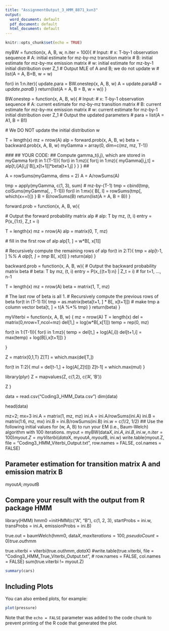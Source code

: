 ```yaml
---
title: "AssignmentOutput_3_HMM_8871_kvn3"
output:
  word_document: default
  pdf_document: default
  html_document: default
---
```


```r
knitr::opts_chunk$set(echo = TRUE)
```

myBW = function(x, A, B, w, n.iter = 100){
  # Input: 
  # x: T-by-1 observation sequence
  # A: initial estimate for mz-by-mz transition matrix
  # B: initial estimate for mz-by-mx emission matrix
  # w: initial estimate for mz-by-1 initial distribution over Z_1
  # Output MLE of A and B; we do not update w
  # list(A = A, B=B, w = w)
  
  for(i in 1:n.iter){
    update.para = BW.onestep(x, A, B, w)
    A = update.para$A
    B = update.para$B
  }
  return(list(A = A, B = B, w = w))
}

BW.onestep = function(x, A, B, w){
  # Input: 
  # x: T-by-1 observation sequence
  # A: current estimate for mz-by-mz transition matrix
  # B: current estimate for mz-by-mx emission matrix
  # w: current estimate for mz-by-1 initial distribution over Z_1
  # Output the updated parameters
  # para = list(A = A1, B = B1)
  
  # We DO NOT update the initial distribution w
  
  T = length(x)
  mz = nrow(A)
  alp = forward.prob(x, A, B, w)
  beta = backward.prob(x, A, B, w)
  myGamma = array(0, dim=c(mz, mz, T-1))
  
  ###
  ## YOUR CODE: 
  ## Compute gamma_t(i,j), which are stored in myGamma
  for(t in 1:(T-1)){
    for(i in 1:mz){
      for(j in 1:mz){
        myGamma[i,j,t] = alp[t,i]*A[i,j]* B[j,x[t+1]]*beta[t+1,j] 
      } 
    }
  }
  ##
  
  A = rowSums(myGamma, dims = 2)
  A = A/rowSums(A)
  
  tmp = apply(myGamma, c(1, 3), sum)  # mz-by-(T-1)
  tmp = cbind(tmp, colSums(myGamma[, , T-1]))
  for(l in 1:mx){
    B[, l] = rowSums(tmp[, which(x==l)])
  }
  B = B/rowSums(B)
  return(list(A = A, B = B))
}

forward.prob = function(x, A, B, w){
  
  # Output the forward probability matrix alp 
  # alp: T by mz, (t, i) entry = P(x_{1:t}, Z_t = i)
  
  T = length(x)
  mz = nrow(A)
  alp = matrix(0, T, mz)
  
  # fill in the first row of alp
  alp[1, ] = w*B[, x[1]]
  
  # Recursively compute the remaining rows of alp
  for(t in 2:T){
    tmp = alp[t-1, ] %*% A
    alp[t, ] = tmp * B[, x[t]]
  }
  return(alp)
}

backward.prob = function(x, A, B, w){
  # Output the backward probability matrix beta
  # beta: T by mz, (t, i) entry = P(x_{(t+1):n} | Z_t = i)
  # for t=1, ..., n-1
  
  T = length(x)
  mz = nrow(A)
  beta = matrix(1, T, mz)
  
  # The last row of beta is all 1.
  # Recursively compute the previous rows of beta
  for(t in (T-1):1){
    tmp = as.matrix(beta[t+1, ] * B[, x[t+1]])  # make tmp a column vector
    beta[t, ] = t(A %*% tmp)
  }
  return(beta)
}


myViterbi = function(x, A, B, w)
{ 
  mz = nrow(A)
  T = length(x)
  del = matrix(0,nrow=T,ncol=mz)
  del[1,] = log(w*B[,x[1]])
  temp = rep(0, mz) 
  
  for(t in 1:(T-1)){
    for(i in 1:mz){
      temp = del[t,] + log(A[,i])
      del[t+1,i] = max(temp) + log(B[i,x[t+1]])
    }
    
  }
  
 Z = matrix(0,1,T)
 Z[T] = which.max(del[T,])
 
 for(t in T:2){
   mul = del[t-1,] + log(A[,Z[t]])
   Z[t-1] = which.max(mul)
 }
 
 library(plyr)
 Z = mapvalues(Z, c(1,2), c('A', 'B'))
 
  Z
}

data = read.csv("Coding3_HMM_Data.csv")
dim(data)

head(data)

mz=2; mx=3
ini.A = matrix(1, mz, mz)
ini.A = ini.A/rowSums(ini.A)
ini.B = matrix(1:6, mz, mx)
ini.B = ini.B/rowSums(ini.B)
ini.w = c(1/2, 1/2)
## Use the following initial values for (w, A, B) to run your EM (i.e., Baum-Welch) algorithm with 100 iterations.
myout = myBW(data$X, ini.A, ini.B, ini.w, n.iter = 100)
myout.Z = myViterbi(data$X, myout$A, myout$B, ini.w)
write.table(myout.Z, file = "Coding3_HMM_Viterbi_Output.txt", 
            row.names = FALSE, col.names = FALSE)

## Parameter estimation for transition matrix A and emission matrix B
myout$A; myout$B

## Compare your result with the output from R package HMM
library(HMM)
hmm0 =initHMM(c("A", "B"), c(1, 2, 3), 
              startProbs = ini.w,
              transProbs = ini.A, emissionProbs = ini.B)

true.out = baumWelch(hmm0, data$X, maxIterations=100, pseudoCount=0)
true.out$hmm

true.viterbi = viterbi(true.out$hmm, data$X)
#write.table(true.viterbi, file = "Coding3_HMM_True_Viterbi_Output.txt", 
#            row.names = FALSE, col.names = FALSE)
sum(true.viterbi != myout.Z)



```r
summary(cars)
```

## Including Plots

You can also embed plots, for example:

```r
plot(pressure)
```

Note that the `echo = FALSE` parameter was added to the code chunk to prevent printing of the R code that generated the plot.
